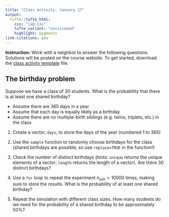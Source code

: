 ```yaml
---
title: "Class Activity, January 17"
output: 
  tufte::tufte_html:
    css: "lab.css"
    tufte_variant: "envisioned"
    highlight: pygments
link-citations: yes
---
```


**Instruction:** Work with a neighbor to answer the following questions. Solutions will be posted on the course website. To get started, download the [class activity template](https://sta279-s24.github.io/class_activities/ca_lecture_1_template.qmd) file.

## The birthday problem

Suppose we have a class of 30 students. What is the probability that there is at least one shared birthday?

* Assume there are 365 days in a year
* Assume that each day is equally likely as a birthday
* Assume there are no multiple-birth siblings (e.g. twins, triplets, etc.) in the class

1. Create a vector, `days`, to store the days of the year (numbered 1 to 365)

2. Use the `sample` function to randomly choose birthdays for the class (shared birthdays are possible, so use `replace=TRUE` in the function!)

3. Check the number of distinct birthdays (hints: `unique` returns the unique elements of a vector; `length` returns the length of a vector). Are there 30 distinct birthdays?

4. Use a `for` loop to repeat the experiment $n_{sim} = 10000$ times, making sure to store the results. What is the probability of at least one shared birthday?

5. Repeat the simulation with different class sizes. How many students do we need for the probability of a shared birthday to be approximately 50%?
